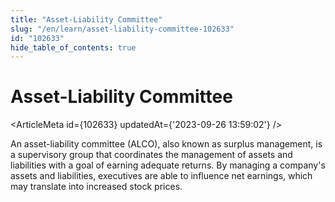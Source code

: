 ```yaml
---
title: "Asset-Liability Committee"
slug: "/en/learn/asset-liability-committee-102633"
id: "102633"
hide_table_of_contents: true
---
```



# Asset-Liability Committee

<ArticleMeta id={102633} updatedAt={'2023-09-26 13:59:02'} />
<div className='border-solid border-b border-t-0 my-4 border-[var(--ifm-color-gray-300)]' />

An asset-liability committee (ALCO), also known as surplus management, is a supervisory group that coordinates the management of assets and liabilities with a goal of earning adequate returns. By managing a company's assets and liabilities, executives are able to influence net earnings, which may translate into increased stock prices.
